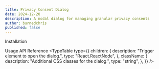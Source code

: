 ```yaml
---
title: Privacy Consent Dialog
date: 2024-12-20
description: A modal dialog for managing granular privacy consents
author: burnedchris
published: false
---
```

<ComponentPreview name="privacy-modal-demo" />
Installation

Usage
<ComponentPreview name="privacy-modal-basic-usage" defaultTab="Code" />
API Reference
<TypeTable
type={{
children: {
description: "Trigger element to open the dialog.",
type: "React.ReactNode",
},
className: {
description: "Additional CSS classes for the dialog.",
type: "string",
},
}}
/>